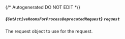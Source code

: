 {/* Autogenerated DO NOT EDIT  */}

##### *{`GetActiveRoomsForProcessDeprecatedRequest`}* `request`
The request object to use for the request.
<Collapsible openLabel={Labels.showProperties} closeLabel={Labels.hideProperties}>
    <GetActiveRoomsForProcessDeprecatedRequest/>
</Collapsible>


